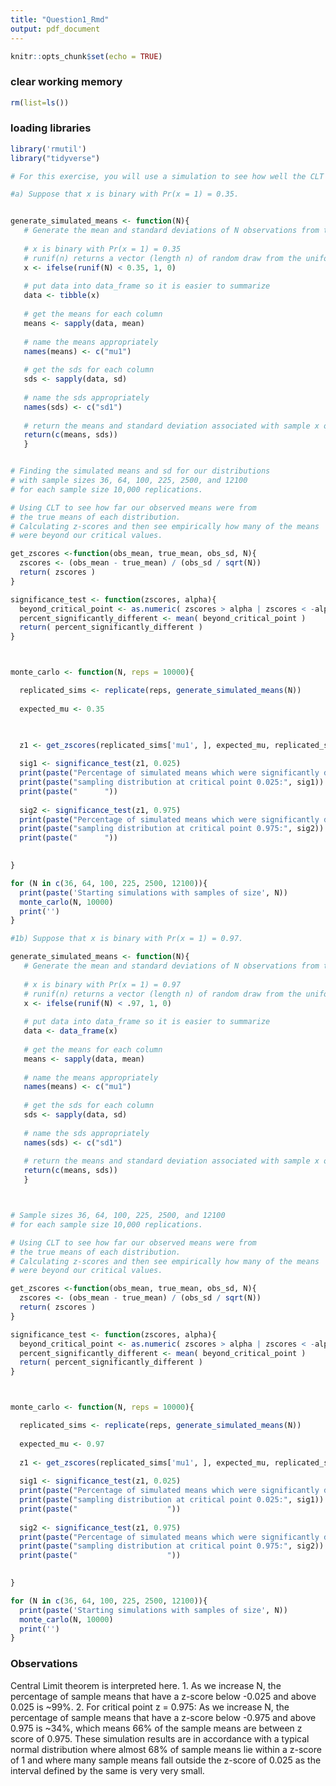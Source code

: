 ```yaml
---
title: "Question1_Rmd"
output: pdf_document
---
```


```r
knitr::opts_chunk$set(echo = TRUE)
```

### clear working memory
```r
rm(list=ls())
```

### loading libraries
```r
library('rmutil')
library("tidyverse")
```

```r
# For this exercise, you will use a simulation to see how well the CLT works with finite samples in R. Parts (a) and (b) of this question each describe a distribution. For each distribution, use 10,000 draws using each of the following sample sizes: n = 36, n = 64, n = 100, n = 225, n = 2500, and n = 12100. Then discuss how well the normal approximation fits your simulated estimates of the means at the critical values of 0.025 and 0.975. 

#a) Suppose that x is binary with Pr(x = 1) = 0.35.


generate_simulated_means <- function(N){
   # Generate the mean and standard deviations of N observations from the specified distribution functions
  
   # x is binary with Pr(x = 1) = 0.35
   # runif(n) returns a vector (length n) of random draw from the uniform distribution U[0,1] 
   x <- ifelse(runif(N) < 0.35, 1, 0)
   
   # put data into data_frame so it is easier to summarize
   data <- tibble(x)
   
   # get the means for each column 
   means <- sapply(data, mean)
   
   # name the means appropriately
   names(means) <- c("mu1")
   
   # get the sds for each column
   sds <- sapply(data, sd)
    
   # name the sds appropriately
   names(sds) <- c("sd1")
   
   # return the means and standard deviation associated with sample x of size N.
   return(c(means, sds))
   }


# Finding the simulated means and sd for our distributions 
# with sample sizes 36, 64, 100, 225, 2500, and 12100
# for each sample size 10,000 replications.

# Using CLT to see how far our observed means were from
# the true means of each distribution. 
# Calculating z-scores and then see empirically how many of the means 
# were beyond our critical values.

get_zscores <-function(obs_mean, true_mean, obs_sd, N){
  zscores <- (obs_mean - true_mean) / (obs_sd / sqrt(N))
  return( zscores ) 
}

significance_test <- function(zscores, alpha){
  beyond_critical_point <- as.numeric( zscores > alpha | zscores < -alpha ) 
  percent_significantly_different <- mean( beyond_critical_point )
  return( percent_significantly_different )
}



monte_carlo <- function(N, reps = 10000){

  replicated_sims <- replicate(reps, generate_simulated_means(N))
  
  expected_mu <- 0.35


  
  z1 <- get_zscores(replicated_sims['mu1', ], expected_mu, replicated_sims['sd1', ], N)
  
  sig1 <- significance_test(z1, 0.025)
  print(paste("Percentage of simulated means which were significantly different from"))
  print(paste("sampling distribution at critical point 0.025:", sig1))
  print(paste("      "))
  
  sig2 <- significance_test(z1, 0.975)
  print(paste("Percentage of simulated means which were significantly different from"))
  print(paste("sampling distribution at critical point 0.975:", sig2))
  print(paste("      "))
  

}

for (N in c(36, 64, 100, 225, 2500, 12100)){
  print(paste('Starting simulations with samples of size', N))
  monte_carlo(N, 10000)
  print('')
}

```

```r
#1b) Suppose that x is binary with Pr(x = 1) = 0.97.

generate_simulated_means <- function(N){
   # Generate the mean and standard deviations of N observations from the specified distribution functions
  
   # x is binary with Pr(x = 1) = 0.97
   # runif(n) returns a vector (length n) of random draw from the uniform distribution U[0,1] 
   x <- ifelse(runif(N) < .97, 1, 0)
   
   # put data into data_frame so it is easier to summarize
   data <- data_frame(x)
   
   # get the means for each column 
   means <- sapply(data, mean)
   
   # name the means appropriately
   names(means) <- c("mu1")
   
   # get the sds for each column
   sds <- sapply(data, sd)
    
   # name the sds appropriately
   names(sds) <- c("sd1")
   
   # return the means and standard deviation associated with sample x of size N.
   return(c(means, sds))
   }



# Sample sizes 36, 64, 100, 225, 2500, and 12100
# for each sample size 10,000 replications.

# Using CLT to see how far our observed means were from
# the true means of each distribution. 
# Calculating z-scores and then see empirically how many of the means 
# were beyond our critical values.

get_zscores <-function(obs_mean, true_mean, obs_sd, N){
  zscores <- (obs_mean - true_mean) / (obs_sd / sqrt(N))
  return( zscores ) 
}

significance_test <- function(zscores, alpha){
  beyond_critical_point <- as.numeric( zscores > alpha | zscores < -alpha ) 
  percent_significantly_different <- mean( beyond_critical_point )
  return( percent_significantly_different )
}



monte_carlo <- function(N, reps = 10000){

  replicated_sims <- replicate(reps, generate_simulated_means(N))
  
  expected_mu <- 0.97
  
  z1 <- get_zscores(replicated_sims['mu1', ], expected_mu, replicated_sims['sd1', ], N)
  
  sig1 <- significance_test(z1, 0.025)
  print(paste("Percentage of simulated means which were significantly different from"))
  print(paste("sampling distribution at critical point 0.025:", sig1))
  print(paste("                    "))
  
  sig2 <- significance_test(z1, 0.975)
  print(paste("Percentage of simulated means which were significantly different from"))
  print(paste("sampling distribution at critical point 0.975:", sig2))
  print(paste("                    "))
  

}

for (N in c(36, 64, 100, 225, 2500, 12100)){
  print(paste('Starting simulations with samples of size', N))
  monte_carlo(N, 10000)
  print('')
}

```


### Observations
Central Limit theorem is interpreted here.
1. As we increase N, the percentage of sample means that have a z-score below -0.025 and above 0.025 is ~99%.
2. For critical point z = 0.975: As we increase N, the percentage of sample means that have a z-score below -0.975 and above 0.975 is ~34%, which means 66% of the sample means are between z score of 0.975.
These simulation results are in accordance with a typical normal distribution where almost 68% of sample means lie within a z-score of 1 and where many sample means fall outside the z-score of 0.025 as the interval defined by the same is very very small. 

